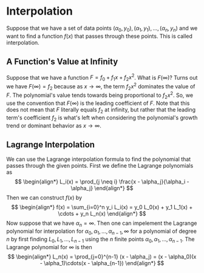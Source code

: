 # Interpolation
Suppose that we have a set of data points $(\alpha_0, y_0), (\alpha_1, y_1), \ldots, (\alpha_n, y_n)$ and we want to find a function $f(x)$ that passes through these points. This is called interpolation.

## A Function's Value at Infinity
Suppose that we have a function $F = f_0 + f_1x + f_2x^2$. What is $F(\infty)$? Turns out we have $F(\infty) = f_2$ because as $x \to \infty$, the term $f_2x^2$ dominates the value of $F$. The polynomial's value tends towards being proportional to $f_2x^2$. So, we use the convention that $F(\infty)$ is the leading coefficient of $F$. Note that this does not mean that $F$ literally equals $f_2$ at infinity, but rather that the leading term's coefficient $f_2$ is what's left when considering the polynomial's growth trend or dominant behavior as $x \to \infty$.
## Lagrange Interpolation
We can use the Lagrange interpolation formula to find the polynomial that passes through the given points. First we define the Lagrange polynomials as
$$
\begin{align*}
L_i(x) = \prod_{j \neq i} \frac{x - \alpha_j}{\alpha_i - \alpha_j}
\end{align*}
$$
Then we can construct $f(x)$ by
$$
\begin{align*}
f(x) = \sum_{i=0}^n y_i L_i(x) = y_0 L_0(x) + y_1 L_1(x) + \cdots + y_n L_n(x)
\end{align*}
$$
Now suppose that we have $\alpha_n = \infty$. Then one can impelement the Lagrange polynomial for interpolation for $\alpha_0,\alpha_1,\ldots,\alpha_{n-1}, \infty$ for a polynomial of degree $n$ by first finding $L_0, L_1, \ldots, L_{n-1}$ using the $n$ finite points $\alpha_0,\alpha_1,\ldots,\alpha_{n-1}$. The Lagrange polynomial for $\infty$ is then
$$
\begin{align*}
L_n(x) = \prod_{j=0}^{n-1} (x - \alpha_j) = (x - \alpha_0)(x - \alpha_1)\cdots(x - \alpha_{n-1})
\end{align*}
$$